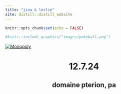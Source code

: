 ```yaml
---
title: "jina & leslie"
site: distill::distill_website
---
```




```r
knitr::opts_chunk$set(echo = FALSE)
```

```r
#knitr::include_graphics("images/pokeball.png")
```

[![Monopoly](images/monopoly.png)](https://lzhen4.github.io/gpetersii/pictures.html)

<center>
# 12.7.24
## domaine pterion, pa
</center>

